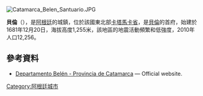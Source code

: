 [[Image:Catamarca_Belen_Santuario.JPG|right]]
{{Coord|27|39|S|67|2|W|display=title}}

'''貝倫'''（{{lang-es|Belén}}），是[[阿根廷|阿根廷]]的城鎮，位於該國東北部[[卡塔馬卡省|卡塔馬卡省]]，是[[貝倫_(卡塔馬卡省)|貝倫]]的首府，始建於1681年12月20日，海拔高度1,255米，該地區的地震活動頻繁和低強度，2010年人口12,256。

==參考資料==
* [https://web.archive.org/web/20080316012718/http://www.camsencat.gov.ar/belen.html Departamento Belén - Provincia de Catamarca] — Official website.

{{Argentina-geo-stub}}
[[Category:阿根廷城市|Category:阿根廷城市]]